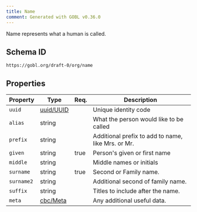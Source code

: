 ```yaml
---
title: Name
comment: Generated with GOBL v0.36.0
---
```


Name represents what a human is called.

## Schema ID

`https://gobl.org/draft-0/org/name`

## Properties

| Property   | Type                            | Req. | Description                                        |
|------------|---------------------------------|------|----------------------------------------------------|
| `uuid`     | [uuid/UUID](/draft-0/uuid/uuid) |      | Unique identity code                               |
| `alias`    | string                          |      | What the person would like to be called            |
| `prefix`   | string                          |      | Additional prefix to add to name, like Mrs. or Mr. |
| `given`    | string                          | true | Person's given or first name                       |
| `middle`   | string                          |      | Middle names or initials                           |
| `surname`  | string                          | true | Second or Family name.                             |
| `surname2` | string                          |      | Additional second of family name.                  |
| `suffix`   | string                          |      | Titles to include after the name.                  |
| `meta`     | [cbc/Meta](/draft-0/cbc/meta)   |      | Any additional useful data.                        |

